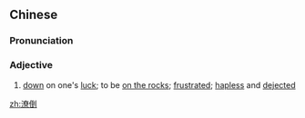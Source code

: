 ==Chinese==
{{zh-forms}}

===Pronunciation===
{{zh-pron
|m=liáodǎo
|c=lou5 dou2
|cat=a
}}

===Adjective===
{{zh-adj}}

# [[down]] on one's [[luck]]; to be [[on the rocks]]; [[frustrated]]; [[hapless]] and [[dejected]]

[[zh:潦倒]]